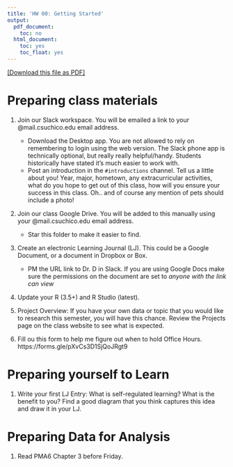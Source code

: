 ```yaml
---
title: 'HW 00: Getting Started'
output:
  pdf_document:
    toc: no
  html_document:
    toc: yes
    toc_float: yes
---
```


[[Download this file as PDF]](hw00-getting-started.pdf)

# Preparing class materials

1. Join our Slack workspace. You will be emailed a link to your @mail.csuchico.edu email address. 
    - Download the Desktop app. You are not allowed to rely on remembering to login using the web version. The Slack phone app is technically optional, but really really helpful/handy. Students historically have stated it's much easier to work with.
    - Post an introduction in the `#introductions` channel. Tell us a little about you! Year, major, hometown, any extracurricular activities, what do you hope to get out of this class, how will you ensure your success in this class. Oh.. and of course any mention of pets should include a photo!
  
2. Join our class Google Drive. You will be added to this manually using your @mail.csuchico.edu email address. 
    - Star this folder to make it easier to find. 
    
3. Create an electronic Learning Journal (LJ). This could be a Google Document, or a document in Dropbox or Box. 
    - PM the URL link to Dr. D in Slack. If you are using Google Docs make sure the permissions on the document are set to _anyone with the link can view_
    
4. Update your R (3.5+) and R Studio (latest). 

5. Project Overview: If you have your own data or topic that you would like to research this semester, you will have this chance. Review the Projects page on the class website to see what is expected. 

6. Fill ou this form to help me figure out when to hold Office Hours. 
https://forms.gle/pXvCs3D1SjQoJRgt9

    
# Preparing yourself to Learn

1. Write your first LJ Entry: What is self-regulated learning? What is the benefit to you? Find a good diagram that you think captures this idea and draw it in your LJ. 


# Preparing Data for Analysis

1. Read PMA6 Chapter 3 before Friday. 





